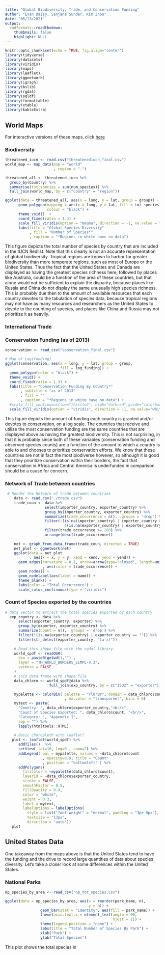 ```yaml
---
title: "Global Biodiversity, Trade, and Conservation Funding"
author: "Evan Daisy, Sanjana Sunder, Kim Zhou"
date: "05/13/2021"
output:
  rmdformats::readthedown:
    thumbnails: false
    highlight: NULL
---
```


```r
knitr::opts_chunk$set(echo = TRUE, fig.align="center")
library(tidyverse)
library(datasets)
library(viridis)
library(maps)
library(leaflet)
library(ggnetwork)
library(igraph)
library(bslib)
library(rgdal)
library(sqldf)
library(formattable)
library(xtable)
library(kableExtra)
```

## World Maps

For interactive versions of these maps, click [here](https://edaisy21.shinyapps.io/blog_app/)

### Biodiversity
```r
threatened_iucn <- read.csv("threatenediucn_final.csv")
world_map <- map_data(map = "world"
                      , region = ".")

threatened_all <- threatened_iucn %>%
  group_by(Country) %>%
  summarise(tot_species = sum(num_species)) %>%
  full_join(world_map, by = c("Country" = "region"))

ggplot(data = threatened_all, aes(x = long, y = lat, group = group)) +
      geom_polygon(mapping = aes(x = long, y = lat, fill = tot_species), 
                   colour = "black") +
      theme_void()  +
      coord_fixed(ratio = 1.3) +
      scale_fill_viridis(option = "magma", direction = -1, na.value = "white") +
      labs(title = "Global Species Diversity"
           , fill = "Number of Species*"
           , caption = "*Regions in white have no data")
```

  This figure depicts the total number of species by country that are included in the IUCN Redlist. Note that this clearly is not an accurate representation of global biodiversity. Tropical regions are known to harbor far greater biodiversity than more temperate regions, such as most of Europe or the United States. Thus the fact that the United States and Canada are displayed as having the greatest species richness here, followed by places like Australia, could be a function of the area of these countries, but that alone would not be sufficient to explain the disparity, because places like Russia and China do not display the same unusually high species richness. This is probably due then to the amount of available resources that each country devotes to the tabulation of species data, because tropical regions may not have as many resources and researchers as the United States to devote to the counting of species, and places like China and Russia may not prioritize it as heavily. 

### International Trade

### Conservation Funding (as of 2013)
```r
conservation <- read_csv("conservation_final.csv")

# Map of Log(funding)
ggplot(conservation, aes(x = long, y = lat, group = group, 
                         fill = log_funding)) +
  geom_polygon(color = "black") +
  theme_void() +
  coord_fixed(ratio = 1.3) +
  labs(title = "Conservation Funding By Country*"
       , subtitle = "as of 2013"
       , fill = ""
       , caption = "*Regions in white have no data") +
  #scale_fill_continuous(low="thistle2", high="darkred",guide="colorbar", na.value="white")
  scale_fill_viridis(option = "viridis", direction = -1, na.value="white")
```

This figure depicts the amount of funding each country is granted and/or devotes to conservation, on a log scale. The countries that receive and utilize the most conservation funding are the same countries that are displayed above as having the greatest biodiversity. This is not surprising, in that it is probably since both of these variables (conservation funding and observed species counts) are a function of the amount to which a country is able to and chooses to prioritize conservation efforts. We know that these countries are not in fact the most biodiverse however, so although it is good that they prioritize conservation within their borders, the fact that conservation in Africa and Central America is underfunded in comparison should be a cause for concern.

### Network of Trade between countries


```r
 # Render the Network of trade between countries
    data <- read.csv("./trade.csv")
    trade_coun <- data %>%
                  select(importer_country, exporter_country) %>%
                  group_by(importer_country, exporter_country) %>%
                  summarize(trade_occurrence = n(), .groups = 'drop') %>%
                  filter(!(is.na(importer_country) | importer_country == "") &
                           !(is.na(exporter_country) | exporter_country == "") ) %>%
                  filter(trade_occurrence >= 200) %>%
                  arrange(desc(trade_occurrence))
    
    net <- graph_from_data_frame(trade_coun, directed = TRUE)
    net_plot <- ggnetwork(net)
    ggplot(data = net_plot
           , aes(x = x, y = y, xend = xend, yend = yend)) +
      geom_edges(curvature = 0.1, arrow=arrow(type="closed", length=unit(8,"pt"))
                 , aes(color = trade_occurrence)) +
      geom_nodes() +
      geom_nodelabel(aes(label = name)) +
      theme_blank() +
      labs(color = "Total Occurrence") +
      scale_color_continuous(type = "viridis")
```

### Count of Species exported by the countries


```r
# data vector to extract the total species exported by each country
  exp_country <- data %>%
      select(exporter_country, exporter) %>%
      group_by(exporter, exporter_country) %>%
      summarize(count = n(), .groups = 'drop') %>%
      filter(!(is.na(exporter_country) | exporter_country == "")) %>%
      filter(str_detect(exporter_country, "[a-z]")) 
    
    # Read this shape file with the rgdal library. 
    world_spdf <- readOGR( 
      dsn = paste0(getwd(),"") , 
      layer = "TM_WORLD_BORDERS_SIMPL-0.3",
      verbose = FALSE
    ) 
    # join data frame with shape file
    data_chloro <- world_spdf@data %>%
                    full_join(exp_country, by = c("ISO2" = "exporter"))

    mypalette <- colorBin( palette = "YlOrBr", domain = data_chloro$count
                           , na.color = "transparent", bins = 6)
    mytext <- paste(
      "Country: ", data_chloro$exporter_country,"<br/>", 
      "Count of Species Exported: ", data_chloro$count, "<br/>", 
      "Category: ", "Appendix I", 
      sep = "") %>%
      lapply(htmltools::HTML)
    
    # Basic choropleth with leaflet?
   plot <- leaflet(world_spdf) %>% 
      addTiles()  %>% 
      setView( lat=10, lng=0 , zoom=2) %>%
      addLegend( pal = mypalette, values = ~data_chloro$count
                 , opacity=0.9, title = "Count"
                 , position = "bottomleft" ) %>%
      addPolygons(
        fillColor = ~mypalette(data_chloro$count), 
        layerId = ~data_chloro$exporter_country,
        stroke = FALSE, 
        smoothFactor = 0.5,
        fillOpacity = 0.9, 
        color = "white", 
        weight = 0.3,
        label = mytext,
        labelOptions = labelOptions( 
          style = list("font-weight" = "normal", padding = "3px 8px"), 
          textsize = "13px", 
          direction = "auto"))
   plot
```


## United States Data

  One takeaway from the maps above is that the United States tend to have the funding and the drive to record large quantities of data about species diversity. Let's take a closer look at some differences within the United States.
  
### National Parks

```r
np_species_by_area <- read_csv("np_tot_species.csv")

ggplot(data = np_species_by_area, aes(x = reorder(park_name, n), 
                                      y = n)) +
                geom_bar(stat = "Identity", aes(fill = park_name)) + 
                theme(axis.text.x = element_text(angle = 90, 
                                                 hjust = 1)) +
                theme(legend.position = "none") +
                labs(title = "Total Number of Species By Park") +
                xlab("Park") + 
                ylab("Total Species")
```

  This plot shows the total species in 


